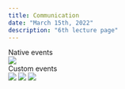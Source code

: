```yaml
---
title: Communication
date: "March 15th, 2022"
description: "6th lecture page"
---
```


<div className="wrap-12">
  <lazer-button button-text="Click me i'm a button !"></lazer-button>
  <lazer-rainbow-card
    card-title="Arya's cat"
    card-image="https://image.shutterstock.com/image-photo/portrait-surprised-cat-scottish-straight-260nw-499196506.jpg"
    strength-stats="52"
    agility-stats="43"
    inteligence-stats="32"
  ></lazer-rainbow-card>
</div>


<div className="native-div">Native events</div>
<img src="https://res.cloudinary.com/elazar93/image/upload/v1647273149/carbon_38_niwz3c.png" className="native-event-image"/>
<div className="custom-div">Custom events</div>
<img className="custom-event-image" src="https://res.cloudinary.com/elazar93/image/upload/v1647273538/carbon_41_nespim.png" />

<img src='https://res.cloudinary.com/elazar93/image/upload/v1647271805/carbon_36_jczntf.png' className='button-image'/>
<img src="https://res.cloudinary.com/elazar93/image/upload/v1646134348/carbon_17_crnsnr.png" className="card-image"/>